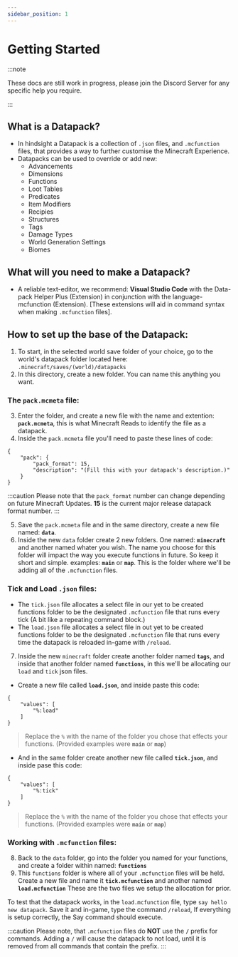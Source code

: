 ```yaml
---
sidebar_position: 1
---
```


# Getting Started

:::note

These docs are still work in progress, please join the <Link to="https://discord.gg/6GeGaGjs97">Discord Server</Link> for any specific help you require.

:::

## What is a Datapack?

- In hindsight a Datapack is a collection of `.json` files, and `.mcfunction` files, that provides a way to further customise the Minecraft Experience.
- Datapacks can be used to override or add new: 
  - Advancements
  - Dimensions
  - Functions
  - Loot Tables
  - Predicates
  - Item Modifiers
  - Recipies
  - Structures
  - Tags
  - Damage Types
  - World Generation Settings
  - Biomes

## What will you need to make a Datapack?

- A reliable text-editor, we recommend: <Link to="https://code.visualstudio.com">**Visual Studio Code**</Link> with the <Link to="https://marketplace.visualstudio.com/items?itemName=SPGoding.datapack-language-server">Data-pack Helper Plus (Extension)</Link> in conjunction with the <Link to="https://marketplace.visualstudio.com/items?itemName=arcensoth.language-mcfunction">language-mcfunction (Extension)</Link>. [These extensions will aid in command syntax when making `.mcfunction` files].

## How to set up the base of the Datapack:

1. To start, in the selected world save folder of your choice, go to the world's datapack folder located here: `.minecraft/saves/(world)/datapacks`
2. In this directory, create a new folder. You can name this anything you want.

### The `pack.mcmeta` file:

3. Enter the folder, and create a new file with the name and extention: **`pack.mcmeta`**, this is what Minecraft Reads to identify the file as a datapack.
4. Inside the `pack.mcmeta` file you'll need to paste these lines of code:
```
{
	"pack": {
		"pack_format": 15,
		"description": "(Fill this with your datapack's description.)"
	}
}
```

:::caution
Please note that the `pack_format` number can change depending on future Minecraft Updates. **15** is the current major release datapack format number.
:::

5. Save the `pack.mcmeta` file and in the same directory, create a new file named: **`data`**.
6. Inside the new `data` folder create 2 new folders. One named: **`minecraft`** and another named whater you wish. The name you choose for this folder will impact the way you execute functions in future. So keep it short and simple. examples: **`main`** or **`map`**. This is the folder where we'll be adding all of the `.mcfunction` files.

### Tick and Load `.json` files:

- The `tick.json` file allocates a select file in our yet to be created functions folder to be the designated `.mcfunction` file that runs every tick (A bit like a repeating command block.)
- The `load.json` file allocates a select file in out yet to be created functions folder to be the designated `.mcfunction` file that runs every time the datapack is reloaded in-game with `/reload`.

7. Inside the new `minecraft` folder create another folder named **`tags`**, and inside that another folder named **`functions`**, in this we'll be allocating our `load` and `tick` json files.

* Create a new file called **`load.json`**, and inside paste this code:
```
{
	"values": [
		"%:load"
	]
}
```
> Replace the `%` with the name of the folder you chose that effects your functions. (Provided examples were **`main`** or **`map`**)


* And in the same folder create another new file called **`tick.json`**, and inside pase this code:
```
{
	"values": [
		"%:tick"
	]
}
```
> Replace the `%` with the name of the folder you chose that effects your functions. (Provided examples were **`main`** or **`map`**)

### Working with `.mcfunction` files:

8. Back to the `data` folder, go into the folder you named for your functions, and create a folder within named: **`functions`**
9. This `functions` folder is where all of your `.mcfunction` files will be held. Create a new file and name it **`tick.mcfunction`** and another named **`load.mcfunction`** These are the two files we setup the allocation for prior.

To test that the datapack works, in the `load.mcfunction` file, type `say hello new datapack`. Save it and in-game, type the command `/reload`, If everything is setup correctly, the Say command should execute.

:::caution
Please note, that `.mcfunction` files do **NOT** use the **`/`** prefix for commands. Adding a `/` will cause the datapack to not load, until it is removed from all commands that contain the prefix.
:::
